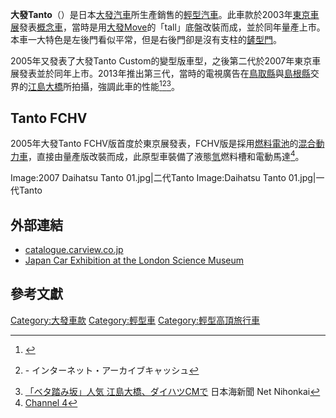 {{Infobox Automobile
 | image = [[File:2007_Daihatsu_Tanto-Custom_01.jpg|280px]]<br /><div style="text-align: center;">第二代Daihatsu Tanto-Custom</div>
 | name = 大發Tanto<br />{{lang|ja|ダイハツ・タント}}
 | aka = 
 | manufacturer = [[豐田汽車|豐田汽車]]、[[大發汽車|大發汽車]]
 | parent_company = 
 | production = 一代：2003-2007<br>二代：2007-2013<br>三代：2013-
 | body_style = [[輕型高頂旅行車|輕型高頂旅行車]]<br />五門
 | layout = [[前置引擎|前置引擎]]前輪/四輪驅動
 | platform = tall式底盤
| wheelbase = 2,440 mm（96.1 in）
| length = 3,395 mm（133.7 in）
| width = 1,475 mm（58.1 in）
| height = 1,725 mm（67.9 in）
| weight = 890 kg（1,962 lb）
| ftrack = 
| rtrack = 
| fuel_economy = 
| fuel_capacity = 
| related = 大發Move<br />大發Sonica
| similar = [[日產方塊|日產方塊]]<br />[[塔塔納努|塔塔納努]]<br />[[Smart_Fortwo|Smart Fortwo]]
| designer = 
| engine = 659 cc petrol
| transmission = 3或4段自排
}}

'''大發Tanto'''（{{lang-ja|ダイハツ・タント}}）是日本[[大發汽車|大發汽車]]所生產銷售的[[輕型汽車|輕型汽車]]。此車款於2003年[[東京車展|東京車展]]發表[[概念車|概念車]]，當時是用[[大發Move|大發Move]]的「tall」底盤改裝而成，並於同年量產上市。本車一大特色是左後門看似平常，但是右後門卻是沒有支柱的[[鏟型門|鏟型門]]。

2005年又發表了大發Tanto Custom的變型版車型，之後第二代於2007年東京車展發表並於同年上市。2013年推出第三代，當時的電視廣告在[[鳥取縣|鳥取縣]]與[[島根縣|島根縣]]交界的[[江島大橋|江島大橋]]所拍攝，強調此車的性能<ref>{{Cite web |url=http://www.daihatsu.co.jp/cm/tanto_custom/index_03.htm |title=ダイハツ タントカスタム テレビCM「坂」篇 |access-date=2017-01-15 |archive-date=2016-10-22 |archive-url=https://web.archive.org/web/20161022082202/http://www.daihatsu.co.jp/cm/tanto_custom/index_03.htm |dead-url=yes }}</ref><ref name="article.php?storyid=543551006">{{Cite news |url=http://www.sanin-chuo.co.jp/news/modules/news/article.php?storyid=543551006 |title=「ベタ踏み」江島大橋が話題に |newspaper=山陰中央新報 |date=2014-01-09 |accessdate=2014-01-09 |deadurl=yes |archiveurl=https://web.archive.org/web/20140109050051/http://www.sanin-chuo.co.jp/news/modules/news/article.php?storyid=543551006 |archivedate=2014-01-09 }} - インターネット・アーカイブキャッシュ</ref><ref name="bridge">[https://www.nnn.co.jp/news/140109/20140109004.html 「ベタ踏み坂」人気 江島大橋、ダイハツCMで] {{Wayback|url=https://www.nnn.co.jp/news/140109/20140109004.html |date=20140110162105 }} 日本海新聞 Net Nihonkai</ref>。

== Tanto FCHV ==
2005年大發Tanto FCHV版首度於東京展發表，FCHV版是採用[[燃料電池|燃料電池]]的[[混合動力車|混合動力車]]，直接由量產版改裝而成，此原型車裝備了液態[[氫|氫]]燃料槽和電動馬達<ref>[http://www.channel4.com/4car/feature/feature.jsp?id=607 Channel 4]</ref>。

<gallery>
Image:2007 Daihatsu Tanto 01.jpg|二代Tanto
Image:Daihatsu Tanto 01.jpg|一代Tanto
</gallery>

== 外部連結 ==
* [http://64.233.179.104/translate_c?hl=en&u=http://catalogue.carview.co.jp/DAIHATSU/TANTO/latest/overview.asp&prev=/search%3Fq%3Dhonda%2Bcivic%2Boverview%2Bcarview%26hl%3Den/DAIHATSU/ESSE/2006/grade/overview.asp catalogue.carview.co.jp]{{dead link|date=2018年2月 |bot=InternetArchiveBot |fix-attempted=yes }}
* [http://www.sciencemuseum.org.uk/visitmuseum/galleries/japan_car.aspx Japan Car Exhibition at the London Science Museum]{{Wayback|url=http://www.sciencemuseum.org.uk/visitmuseum/galleries/japan_car.aspx |date=20100721030124 }}

== 參考文獻 ==
{{reflist}}

[[Category:大發車款|Category:大發車款]]
[[Category:輕型車|Category:輕型車]]
[[Category:輕型高頂旅行車|Category:輕型高頂旅行車]]